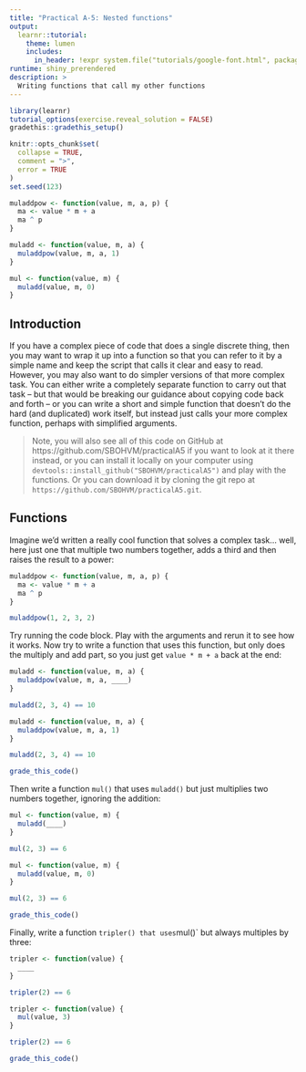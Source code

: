 ```yaml
---
title: "Practical A-5: Nested functions"
output:
  learnr::tutorial:
    theme: lumen
    includes:
      in_header: !expr system.file("tutorials/google-font.html", package = "RPiR")
runtime: shiny_prerendered
description: >
  Writing functions that call my other functions
---
```


```r
library(learnr)
tutorial_options(exercise.reveal_solution = FALSE)
gradethis::gradethis_setup()

knitr::opts_chunk$set(
  collapse = TRUE,
  comment = ">",
  error = TRUE
)
set.seed(123)

muladdpow <- function(value, m, a, p) {
  ma <- value * m + a
  ma ^ p
}

muladd <- function(value, m, a) {
  muladdpow(value, m, a, 1)
}

mul <- function(value, m) {
  muladd(value, m, 0)
}
```

## Introduction

If you have a complex piece of code that does a single discrete thing, then you
may want to wrap it up into a function so that you can refer to it by a simple
name and keep the script that calls it clear and easy to read. However, you may
also want to do simpler versions of that more complex task. You can either
write a completely separate function to carry out that task -- but that would
be breaking our guidance about copying code back and forth -- or you can write
a short and simple function that doesn't do the hard (and duplicated) work
itself, but instead just calls your more complex function, perhaps with
simplified arguments.

> Note, you will also see all of this code on GitHub at
https://github.com/SBOHVM/practicalA5 if you want to look at it there instead,
or you can install it locally on your computer using
`devtools::install_github("SBOHVM/practicalA5")` and play with the functions. Or
you can download it by cloning the git repo at
`https://github.com/SBOHVM/practicalA5.git`.

## Functions

Imagine we'd written a really cool function that solves a complex task... well,
here just one that multiple two numbers together, adds a third and then raises
the result to a power:

```r
muladdpow <- function(value, m, a, p) {
  ma <- value * m + a
  ma ^ p
}

muladdpow(1, 2, 3, 2)
```

Try running the code block. Play with the arguments and rerun it to see how it
works. Now try to write a function that uses this function, but only does the
multiply and add part, so you just get `value * m + a` back at the end:

```r
muladd <- function(value, m, a) {
  muladdpow(value, m, a, ____)
}

muladd(2, 3, 4) == 10
```

```r
muladd <- function(value, m, a) {
  muladdpow(value, m, a, 1)
}

muladd(2, 3, 4) == 10
```

```r
grade_this_code()
```

Then write a function `mul()` that uses `muladd()` but just multiplies two
numbers together, ignoring the addition:

```r
mul <- function(value, m) {
  muladd(____)
}

mul(2, 3) == 6
```

```r
mul <- function(value, m) {
  muladd(value, m, 0)
}

mul(2, 3) == 6
```

```r
grade_this_code()
```

Finally, write a function `tripler() that uses `mul()` but always multiples by
three:

```r
tripler <- function(value) {
  ____
}

tripler(2) == 6
```

```r
tripler <- function(value) {
  mul(value, 3)
}

tripler(2) == 6
```

```r
grade_this_code()
```

